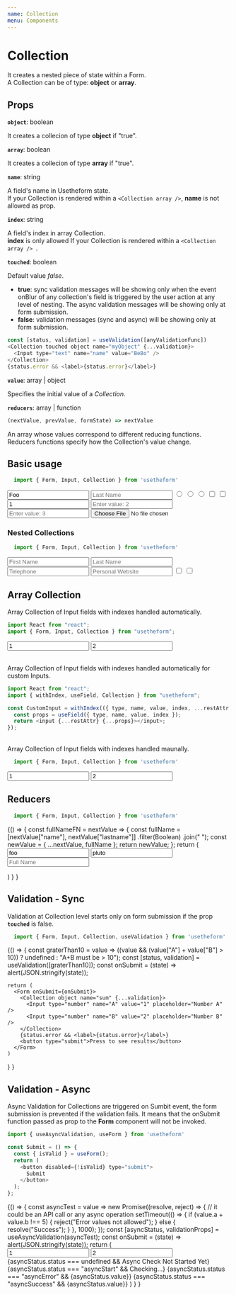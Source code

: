 ---
name: Collection
menu: Components
---


# Collection

It creates a nested piece of state within a Form. <br />
A Collection can be of type: **object** or **array**.

## Props

**`object`**: boolean

It creates a collecion of type **object** if "true".

**`array`**: boolean

It creates a collecion of type **array** if "true".

**`name`**: string

A field's name in Usetheform state. <br />
If your Collection is rendered within a `<Collection array />`, **name** is not allowed as prop.

**`index`**: string

A field's index in array Collection. <br />
**index** is only allowed If your Collection is rendered within a `<Collection array /> `. 

**`touched`**: boolean

Default value *false*. 

- **true**: sync validation messages will be showing only when the event onBlur of any collection's field is triggered by the user action at any level of nesting.
The async validation messages will be showing only at form submission.
- **false**: validation messages (sync and async) will be showing only at form submission.

```javascript
const [status, validation] = useValidation([anyValidationFunc])
<Collection touched object name="myObject" {...validation}>
  <Input type="text" name="name" value="BeBo" />
</Collection>
{status.error && <label>{status.error}</label>}
```

**`value`**: array | object

Specifies the initial value of a *Collection*.

**`reducers`**: array | function

```javascript
(nextValue, prevValue, formState) => nextValue
```
 
An array whose values correspond to different reducing functions.
Reducers functions specify how the Collection's value change.

## Basic usage

```javascript
  import { Form, Input, Collection } from 'usetheform'
```

<Playground>
  <Form>
    <Collection object name="myObject">
      <Input type="text" name="name" placeholder="First Name" value="Foo" />
      <Input type="text" name="lastname" placeholder="Last Name" />
      <Input type="radio" name="gender" placeholder="M" value="M" />
      <Input type="radio" name="gender" placeholder="F" value="F" />
      <Input type="radio" name="gender" placeholder="Other" value="Other" />
      <Input type="checkbox" name="one" value="one" placeholder="Opt 1" />
      <Input type="checkbox" name="two" value="two" placeholder="Opt 2" />
    </Collection>
    <Collection array name="myArray">
      <Input type="number" placeholder="Enter value: 1" value="1" />
      <Input type="number" placeholder="Enter value: 2" />
      <Input type="number" placeholder="Enter value: 3" />
    </Collection>
    <Input type="file" name="file" />
  </Form>
</Playground>

### Nested Collections

```javascript
  import { Form, Input, Collection } from 'usetheform'
```

<Playground>
  <Form>
    <Collection object name="myObject">
      <Collection object name="user">
        <Input type="text" name="name" placeholder="First Name" />
        <Input type="text" name="lastname" placeholder="Last Name" />
        <Collection object name="info">
          <Input type="tel" name="tel" placeholder="Telephone" />
          <Input type="text" name="website" placeholder="Personal Website" />
        </Collection>
      </Collection>
      <Collection array name="checkboxes">
        <Input type="checkbox" value="one" placeholder="Opt 1" />
        <Input type="checkbox" value="two" placeholder="Opt 2" />
      </Collection>
    </Collection>
  </Form>
</Playground>

## Array Collection

Array Collection of Input fields with indexes handled automatically.

```javascript
import React from "react";
import { Form, Input, Collection } from "usetheform";
```

<Playground>
  <Form>
    <Collection array name="numberList">
      <Input label="One" type="number" placeholder="Number 1" value="1" />
      <Input label="Two" type="number" placeholder="Number 2" value="2" />
    </Collection>
  </Form>
</Playground>

<br />
Array Collection of Input fields with indexes handled automatically for custom Inputs.

```javascript
import React from "react";
import { withIndex, useField, Collection } from "usetheform";

const CustomInput = withIndex(({ type, name, value, index, ...restAttr }) => {
  const props = useField({ type, name, value, index });
  return <input {...restAttr} {...props}></input>;
});
```

<Playground>
      <Form>
        <Collection array name="numberList">
          <CustomInput label="One" type="number" value="1" />
          <CustomInput label="Two" type="number" value="2" />
        </Collection>
      </Form>
</Playground>

<br />
Array Collection of Input fields with indexes handled maunally.

```javascript
  import { Form, Input, Collection } from 'usetheform'
```

<Playground>
  <Form>
    <Collection array name="numberList"  >
      <Input type="number" index="0" value="1" placeholder="Number 1" />
      <Input type="number" index="1" value="2" placeholder="Number 2" />
    </Collection>
  </Form>
</Playground>

## Reducers

```javascript
  import { Form, Input, Collection } from 'usetheform'
```

<Playground>
{() => {
    const fullNameFN = nextValue => {
      const fullName = [nextValue["name"], nextValue["lastname"]]
        .filter(Boolean)
        .join(" ");
      const newValue = { ...nextValue, fullName };
      return newValue;
    };
    return (
      <Form>
        <Collection object name="person" reducers={fullNameFN}>
          <Input type="text" name="name" value="foo" placeholder="First Name" />
          <Input type="text" name="lastname" value="pluto" placeholder="Last Name" />
          <Input type="text" name="fullName" readOnly placeholder="Full Name" />
        </Collection>
      </Form>
    )
  }
}
</Playground>

## Validation - Sync

Validation at Collection level starts only on form submission if the prop **`touched`** is false.

```javascript
  import { Form, Input, Collection, useValidation } from 'usetheform'
```

<Playground>
{() => {
    const graterThan10 = value => ((value && (value["A"] + value["B"] > 10)) ? undefined : "A+B must be > 10");
    const [status, validation] = useValidation([graterThan10]);
    const onSubmit = (state) => alert(JSON.stringify(state));
    
    return (
      <Form onSubmit={onSubmit}>
        <Collection object name="sum" {...validation}>
          <Input type="number" name="A" value="1" placeholder="Number A" />
          <Input type="number" name="B" value="2" placeholder="Number B" />
        </Collection>
        {status.error && <label>{status.error}</label>}
        <button type="submit">Press to see results</button>
      </Form>
    )
  }
}
</Playground>

## Validation - Async

Async Validation for Collections are triggered on Sumbit event, the form submission is prevented if the validation fails.
It means that the onSubmit function passed as prop to the **Form** component will not be invoked.

```javascript
import { useAsyncValidation, useForm } from 'usetheform'

const Submit = () => {
  const { isValid } = useForm();
  return (
    <button disabled={!isValid} type="submit">
      Submit
    </button>
  );
};

```

<Playground>
{() => {
     const asyncTest = value =>
      new Promise((resolve, reject) => {
        // it could be an API call or any async operation
        setTimeout(() => {
          if (value.a + value.b !== 5) {
            reject("Error values not allowed");
          } else {
            resolve("Success");
          }
        }, 1000);
    });
    const [asyncStatus, validationProps] = useAsyncValidation(asyncTest);
    const onSubmit = (state) => alert(JSON.stringify(state));
    return (
      <Form onSubmit={onSubmit}>
        <Collection object name="sum" {...validationProps}>
          <Input type="number" name="a" value="1" placeholder="Number A" />
          <Input type="number" name="b" value="2" placeholder="Number B" />
        </Collection>
        {asyncStatus.status === undefined && <label>Async Check Not Started Yet</label>}
        {asyncStatus.status === "asyncStart" && <label>Checking...</label>}
        {asyncStatus.status === "asyncError" && <label>{asyncStatus.value}</label>}
        {asyncStatus.status === "asyncSuccess" && <label>{asyncStatus.value}</label>}
        <Submit />
      </Form>
    )
  }
}
</Playground>
